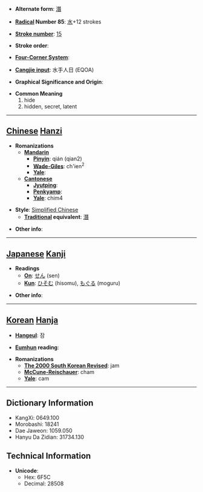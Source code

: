 * '''Alternate form''': [[潛]]

* '''[[Wiktionary:Chinese radical index| Radical]] Number 85''': [[Wiktionary:Chinese radical index 水|水]]+12 strokes

* '''[[Wiktionary:Chinese total strokes index|Stroke number]]''': [[Wiktionary:Chinese total strokes index 15|15]]

* '''Stroke order''': 

* '''[[Wiktionary:Chinese four corner index|Four-Corner System]]''': 

* '''[[Wiktionary:Chinese Cangjie index|Cangjie input]]''': 水手人日 (EQOA)

* '''Graphical Significance and Origin''': 

* '''Common Meaning'''
*#hide
*# hidden, secret, latent


----

== [[Chinese]] [[Hanzi]] ==

* '''Romanizations'''
** '''[[Mandarin]]'''
*** '''[[Pinyin]]''': qián (qian2)
*** '''[[Wade-Giles]]''': ch'ien<sup>2</sup>
*** '''[[Yale]]''': 
** '''[[Cantonese]]'''
*** '''[[Jyutping]]''':
*** '''[[Penkyamp]]''': 
*** '''[[Yale]]''': chim4

* '''Style''': [[Simplified Chinese]] 
** '''[[Traditional Chinese|Traditional]] equivalent''': [[潛]]

* '''Other info''': 

----

== [[Japanese]] [[Kanji]] ==

* '''Readings'''
** '''[[On]]''': [[せん]] (sen)
** '''[[Kun]]''': [[ひそむ]] (hisomu), [[もぐる]] (moguru)

* '''Other info''':  

----

== [[Korean]] [[Hanja]] ==

* '''[[Hangeul]]''': 잠

* '''[[Eumhun]] reading''': 

* '''Romanizations'''
** '''[[The 2000 South Korean Revised Romanization|The 2000 South Korean Revised]]''': jam
** '''[[McCune-Reischauer]]''': cham
** '''[[Yale]]''': cam

----

== Dictionary Information ==

* KangXi: 0649.100
* Morobashi: 18241
* Dae Jaweon: 1059.050
* Hanyu Da Zidian: 31734.130

== Technical Information ==

* '''Unicode''':
** Hex: 6F5C
** Decimal: 28508